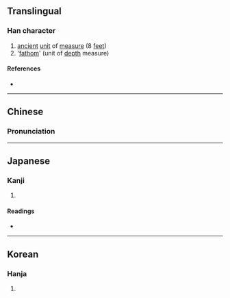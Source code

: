 {{also|仞}}
{{character info/new}}
==Translingual==

===Han character===
{{Han char|rn=9|rad=人|as=03|sn=5|four=|canj=OSK,XXOSK|ids=⿰亻刄}}

# [[ancient]] [[unit]] of [[measure]] (8 [[feet]])
# '[[fathom]]' (unit of [[depth]] measure)

====References====
* {{Han ref|kx=0094.051|hdz=10115.071|uh=4EED|ud=20205}}

----

==Chinese==
{{zh-forms}}

===Pronunciation===
{{zh-pron
|m=rèn
|c=jan6
|mc=
|oc=
|ma=
|cat=n
}}

----

==Japanese==

===Kanji===
{{ja-kanji|grade=|rs=人03}}

# {{defn|lang=ja|sort=人03}}

====Readings====
* {{ja-readings|on=[[じん]] (jin)|kun=[[はかる]] (hakaru)}}

----

==Korean==

===Hanja===
{{ko-hanja|hangeul=인|rv=in|mr=in}}

# {{defn|lang=ko|sort=人03}}